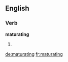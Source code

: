 ==English==

===Verb===
'''maturating'''

# {{third-person singular of|[[maturate]]}}

[[de:maturating]]
[[fr:maturating]]